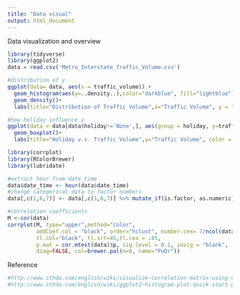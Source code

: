 ```yaml
---
title: "Data visual"
output: html_document
---
```


Data visualization and overview

```r
library(tidyverse)
library(ggplot2)
data = read.csv('Metro_Interstate_Traffic_Volume.csv')
```


```r

#distribution of y
ggplot(data= data, aes(x = traffic_volume)) + 
  geom_histogram(aes(y=..density..),color="darkblue", fill="lightblue") +
  geom_density()+
  labs(title="Distribution of Traffic Volume",x="Traffic Volume", y = "Density")

#how holiday influence y
ggplot(data = data[data$holiday!='None',], aes(group = holiday, y=traffic_volume,color=holiday )) +
  geom_boxplot()+
  labs(title="Holiday v.s. Traffic Volume",y="Traffic Volume", color = "Holiday")
```

```r
library(corrplot)
library(RColorBrewer)
library(lubridate)

#extract hour from date_time
data$date_time <- hour(data$date_time)
#change categorical data to factor numbers
data[,c(1,6,7)] <- data[,c(1,6,7)] %>% mutate_if(is.factor, as.numeric)

#correlation coefficients
M <-cor(data)
corrplot(M, type="upper",method="color",
         addCoef.col = "black", order="hclust", number.cex= 7/ncol(data),
         tl.col="black", tl.srt=45,tl.cex = .85,
         p.mat = cor.mtest(data)$p, sig.level = 0.1, insig = "blank",
         diag=FALSE, col=brewer.pal(n=8, name="PuOr"))


```

Reference
```r
#http://www.sthda.com/english/wiki/visualize-correlation-matrix-using-correlogram
#http://www.sthda.com/english/wiki/ggplot2-histogram-plot-quick-start-guide-r-software-and-data-visualization
```

